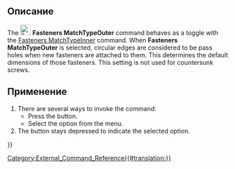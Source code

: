 <languages/>

{{Docnav/ru
|[[Fasteners_MatchTypeInner/ru|MatchTypeInner]]
|[[Fasteners_BOM/ru|BOM]]
|[[Fasteners_Workbench/ru|Fasteners]]
|IconL=Fasteners_MatchTypeInner.svg
|IconR=Fasteners_BOM.svg
|IconC=Fasteners_workbench_icon.svg
}}

{{GuiCommand
|Name=Fasteners MatchTypeOuter
|MenuLocation=Fasteners → Match for pass hole
|Workbenches=[[Fasteners_Workbench|Fasteners]]
|SeeAlso=[[Fasteners_MatchTypeInner|Fasteners MatchTypeInner]]
}}

<span id="Description"></span>
==Описание==

The [[Image:Fasteners_MatchTypeOuter.svg|24px]] '''Fasteners MatchTypeOuter''' command behaves as a toggle with the [[Fasteners_MatchTypeInner|Fasteners MatchTypeInner]] command. When '''Fasteners MatchTypeOuter''' is selected, circular edges are considered to be pass holes when new fasteners are attached to them. This determines the default dimensions of those fasteners. This setting is not used for countersunk screws.

<span id="Usage"></span>
==Применение==

# There are several ways to invoke the command:
#* Press the {{Button|[[Image:Fasteners_MatchTypeOuter.svg|16px]] [[Fasteners_MatchTypeOuter|Match for pass hole]]}} button.
#* Select the {{MenuCommand|Fasteners → [[Image:Fasteners_MatchTypeOuter.svg|16px]] Match for pass hole}} option from the menu.
# The button stays depressed to indicate the selected option.


{{Docnav/ru
|[[Fasteners_MatchTypeInner/ru|MatchTypeInner]]
|[[Fasteners_BOM/ru|BOM]]
|[[Fasteners_Workbench/ru|Fasteners]]
|IconL=Fasteners_MatchTypeInner.svg
|IconR=Fasteners_BOM.svg
|IconC=Fasteners_workbench_icon.svg
}}

[[Category:External_Command_Reference{{#translation:}}]]
{{Fasteners_Tools_navi{{#translation:}}}}